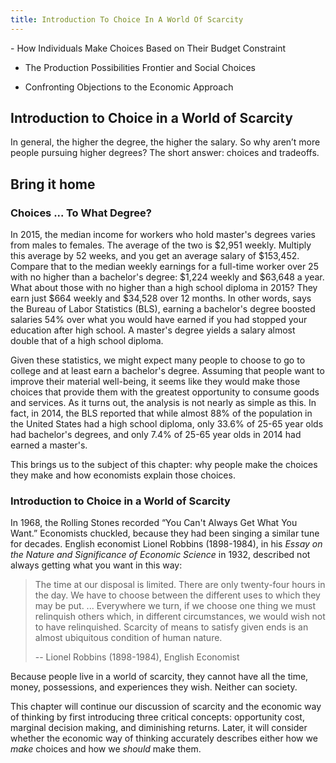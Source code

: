 ```yaml
---
title: Introduction To Choice In A World Of Scarcity
---
```


<Info title="In this chapter, you will learn about">
- How Individuals Make Choices Based on Their Budget Constraint

- The Production Possibilities Frontier and Social Choices

- Confronting Objections to the Economic Approach

</Info>

## Introduction to Choice in a World of Scarcity

<TextOverImage src="/images/module-1/chapter-2/aIzxnC4wgJhoQz1u_pBysNtkkl-MWMKy0-stock-image.jpeg">
  In general, the higher the degree, the higher the salary. So why aren’t more
  people pursuing higher degrees? The short answer: choices and tradeoffs.
</TextOverImage>

## Bring it home

### Choices ... To What Degree?

In 2015, the median income for workers who hold master's degrees varies from males to females. The average of the two is \$2,951 weekly. Multiply this average by 52 weeks, and you get an average salary of \$153,452. Compare that to the median weekly earnings for a full-time worker over 25 with no higher than a bachelor's degree: \$1,224 weekly and \$63,648 a year. What about those with no higher than a high school diploma in 2015? They earn just \$664 weekly and $34,528 over 12 months. In other words, says the Bureau of Labor Statistics (BLS), earning a bachelor's degree boosted salaries 54% over what you would have earned if you had stopped your education after high school. A master's degree yields a salary almost double that of a high school diploma.

Given these statistics, we might expect many people to choose to go to college and at least earn a bachelor's degree. Assuming that people want to improve their material well-being, it seems like they would make those choices that provide them with the greatest opportunity to consume goods and services. As it turns out, the analysis is not nearly as simple as this. In fact, in 2014, the BLS reported that while almost 88% of the population in the United States had a high school diploma, only 33.6% of 25-65 year olds had bachelor's degrees, and only 7.4% of 25-65 year olds in 2014 had earned a master's.

This brings us to the subject of this chapter: why people make the choices they make and how economists explain those choices.

### Introduction to Choice in a World of Scarcity

In 1968, the Rolling Stones recorded “You Can't Always Get What You Want.” Economists chuckled, because they had been singing a similar tune for decades. English economist Lionel Robbins (1898-1984), in his _Essay on the Nature and Significance of Economic Science_ in 1932, described not always getting what you want in this way:

> The time at our disposal is limited. There are only twenty-four hours in the day. We have to choose between the different uses to which they may be put. ... Everywhere we turn, if we choose one thing we must relinquish others which, in different circumstances, we would wish not to have relinquished. Scarcity of means to satisfy given ends is an almost ubiquitous condition of human nature.
>
> -- Lionel Robbins (1898-1984), English Economist

Because people live in a world of scarcity, they cannot have all the time, money, possessions, and experiences they wish. Neither can society.

This chapter will continue our discussion of scarcity and the economic way of thinking by first introducing three critical concepts: opportunity cost, marginal decision making, and diminishing returns. Later, it will consider whether the economic way of thinking accurately describes either how we _make_ choices and how we _should_ make them.
